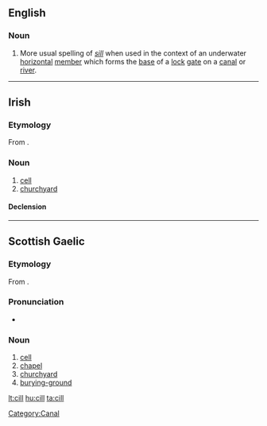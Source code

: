 ==English==

===Noun===
{{en-noun}}

# More usual spelling of ''[[sill]]'' when used in the context of an underwater [[horizontal]] [[member]] which forms the [[base]] of a  [[lock]] [[gate]] on a [[canal]] or [[river]].

[[Category:Canal]]

----

==Irish==

===Etymology===
From {{etyl|sga|ga}} {{term|cell|lang=sga}}.

===Noun===
{{infl|ga|noun|g=f}}

# [[cell]]
# [[churchyard]]

====Declension====
{{ga-noun-f-irreg|c|ill|ille|ealla|eall}}

----

==Scottish Gaelic==

===Etymology===
From {{etyl|sga|gd}} {{term|cell|lang=sga}}.

===Pronunciation===
* {{IPA|[kʲiːʎ]|lang=gd}}

===Noun===
{{gd-noun|g=f|gen=cille|pl=cilltean}}

# [[cell]]
# [[chapel]]
# [[churchyard]]
# [[burying-ground]]

[[lt:cill]]
[[hu:cill]]
[[ta:cill]]